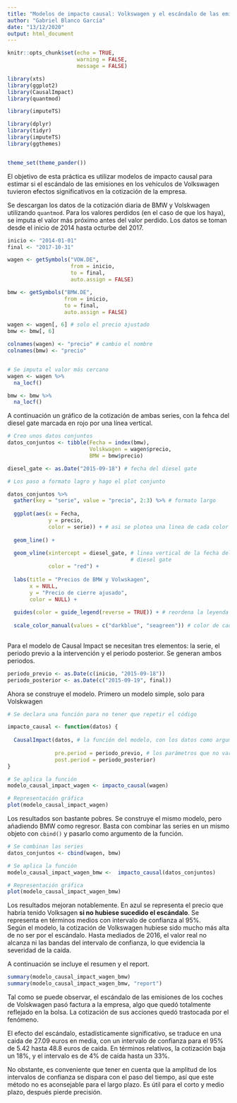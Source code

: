 ```yaml
---
title: "Modelos de impacto causal: Volkswagen y el escándalo de las emisiones"
author: "Gabriel Blanco García"
date: "13/12/2020"
output: html_document
---
```


```r
knitr::opts_chunk$set(echo = TRUE,
                      warning = FALSE,
                      message = FALSE)
```

```r

library(xts)
library(ggplot2)
library(CausalImpact)
library(quantmod)

library(imputeTS)

library(dplyr)
library(tidyr)
library(imputeTS)
library(ggthemes)


theme_set(theme_pander())
```


El objetivo de esta práctica es utilizar modelos de impacto causal para 
estimar si el escándalo de las emisiones en los vehículos de Volkswagen
tuvieron efectos significativos en la cotización de la empresa.  

Se descargan los datos de la cotización diaria de BMW y Volskwagen utilizando 
`quantmod`. Para los valores perdidos (en el caso de que los haya), 
se imputa el valor más próximo antes del valor perdido. Los datos se 
toman desde el inicio de 2014 hasta octurbe del 2017.  
```r

inicio <- "2014-01-01"
final <- "2017-10-31"

wagen <- getSymbols("VOW.DE", 
                    from = inicio,
                    to = final,
                    auto.assign = FALSE) 

bmw <- getSymbols("BMW.DE", 
                  from = inicio,
                  to = final,
                  auto.assign = FALSE)

wagen <- wagen[, 6] # solo el precio ajustado
bmw <- bmw[, 6]

colnames(wagen) <- "precio" # cambio el nombre 
colnames(bmw) <- "precio"


# Se imputa el valor más cercano
wagen <- wagen %>% 
  na_locf()

bmw <- bmw %>% 
  na_locf()

```

A continuación un gráfico de la cotización de ambas series, con la fehca del 
diesel gate marcada en rojo por una línea vertical.

```r
# Creo unos datos conjuntos
datos_conjuntos <- tibble(Fecha = index(bmw),
                          Volskwagen = wagen$precio,
                          BMW = bmw$precio)

diesel_gate <- as.Date("2015-09-18") # fecha del diesel gate

# Los paso a formato lagro y hago el plot conjunto 

datos_conjuntos %>% 
  gather(key = "serie", value = "precio", 2:3) %>% # formato largo
  
  ggplot(aes(x = Fecha, 
             y = precio, 
             color = serie)) + # asi se plotea una linea de cada color
  
  geom_line() + 
  
  geom_vline(xintercept = diesel_gate, # linea vertical de la fecha del 
                                       # diesel gate
             color = "red") +
  
  labs(title = "Precios de BMW y Volwskagen",
       x = NULL,
       y = "Precio de cierre ajusado",
       color = NULL) +
  
  guides(color = guide_legend(reverse = TRUE)) + # reordena la leyenda
  
  scale_color_manual(values = c("darkblue", "seagreen")) # color de cada serie
  
```
  
  
Para el modelo de Causal Impact se necesitan tres elementos: la serie,
el periodo previo a la intervención y el periodo posterior. Se generan ambos
periodos.

```r
periodo_previo <- as.Date(c(inicio, "2015-09-18"))
periodo_posterior <- as.Date(c("2015-09-19", final))
```

Ahora se construye el modelo. Primero un modelo simple, solo para Volskwagen

```r
# Se declara una función para no tener que repetir el código 

impacto_causal <- function(datos) {
  
  CausalImpact(datos, # la función del modelo, con los datos como argumento
               
               pre.period = periodo_previo, # los parámetros que no varían
               post.period = periodo_posterior)
}

# Se aplica la función
modelo_causal_impact_wagen <- impacto_causal(wagen)

# Representación gráfica
plot(modelo_causal_impact_wagen)

```
  
  
  
Los resultados son bastante pobres. Se construye el mismo modelo, pero 
añadiendo BMW como regresor. Basta con combinar las series en un mismo objeto
con `cbind()` y pasarlo como argumento de la función.

```r
# Se combinan las series
datos_conjuntos <- cbind(wagen, bmw)

# Se aplica la función
modelo_causal_impact_wagen_bmw <-  impacto_causal(datos_conjuntos)

# Representación gráfica
plot(modelo_causal_impact_wagen_bmw)
```
  
Los resultados mejoran notablemente. En azul se representa el precio que habría 
tenido Volksagen __si no hubiese sucedido el escándalo__. Se representa en 
términos medios con intervalo de confianza al 95%.  
Según el modelo, la cotización de Volkswagen hubiese sido mucho más alta de no 
ser por el escándalo. Hasta mediados de 2016, el valor real no alcanza ni 
las bandas del intervalo de  confianza, lo que evidencia la severidad de 
la caída.  

A continuación se incluye el resumen y el report.
```r
summary(modelo_causal_impact_wagen_bmw)
summary(modelo_causal_impact_wagen_bmw, "report")
```

Tal como se puede observar, el escándalo de las emisiones de los coches de 
Volskwagen pasó factura a la empresa, algo que quedó totalmente reflejado
en la bolsa. La cotización  de sus acciones quedó trastocada por el 
fenómeno.  

El efecto del escándalo, estadísticamente significativo, se traduce
en una caida de 27.09 euros en media, con un intervalo de confianza para el 
95% de 5.42 hasta 48.8 euros de caida. En términos relativos, la cotización
baja un 18%, y el intervalo es de 4% de caída hasta un 33%.  

No obstante, es conveniente que tener en cuenta que la amplitud de los 
intervalos de confianza se dispara con el paso del tiempo, así que este método 
no es aconsejable para el largo plazo. Es útil para el corto y medio plazo, 
después pierde precisión.

